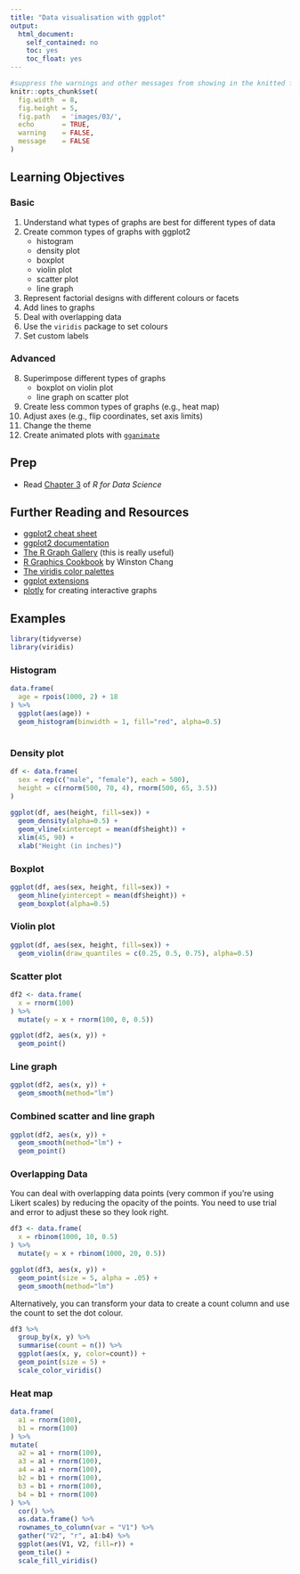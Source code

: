 ```yaml
---
title: "Data visualisation with ggplot"
output:
  html_document:
    self_contained: no
    toc: yes
    toc_float: yes
---
```


```r
#suppress the warnings and other messages from showing in the knitted file.
knitr::opts_chunk$set(
  fig.width  = 8, 
  fig.height = 5, 
  fig.path   = 'images/03/',
  echo       = TRUE, 
  warning    = FALSE, 
  message    = FALSE
)
```

## Learning Objectives

### Basic

1. Understand what types of graphs are best for different types of data
2. Create common types of graphs with ggplot2
    + histogram
    + density plot
    + boxplot
    + violin plot
    + scatter plot
    + line graph
3. Represent factorial designs with different colours or facets
4. Add lines to graphs
5. Deal with overlapping data
6. Use the `viridis` package to set colours
7. Set custom labels

### Advanced

8. Superimpose different types of graphs
    + boxplot on violin plot
    + line graph on scatter plot
9. Create less common types of graphs (e.g., heat map)
10. Adjust axes (e.g., flip coordinates, set axis limits)
11. Change the theme
12. Create animated plots with [`gganimate`](https://github.com/dgrtwo/gganimate)


## Prep

* Read [Chapter 3](http://r4ds.had.co.nz/data-visualisation.html) of *R for Data Science*

## Further Reading and Resources

* [ggplot2 cheat sheet](https://www.rstudio.com/wp-content/uploads/2016/11/ggplot2-cheatsheet-2.1.pdf)
* [ggplot2 documentation](http://ggplot2.tidyverse.org/reference/)
* [The R Graph Gallery](http://www.r-graph-gallery.com/) (this is really useful)
* [R Graphics Cookbook](http://amzn.com/1449316956?tag=ggplot2-20) by Winston Chang
* [The viridis color palettes](https://cran.r-project.org/web/packages/viridis/vignettes/intro-to-viridis.html)
* [ggplot extensions](https://www.ggplot2-exts.org/)
* [plotly](https://plot.ly/ggplot2/) for creating interactive graphs

## Examples

```r
library(tidyverse)
library(viridis)
```

### Histogram

```r

data.frame(
  age = rpois(1000, 2) + 18
) %>%
  ggplot(aes(age)) +
  geom_histogram(binwidth = 1, fill="red", alpha=0.5)
  
```


### Density plot

```r

df <- data.frame(
  sex = rep(c("male", "female"), each = 500),
  height = c(rnorm(500, 70, 4), rnorm(500, 65, 3.5))
) 
  
ggplot(df, aes(height, fill=sex)) +
  geom_density(alpha=0.5) +
  geom_vline(xintercept = mean(df$height)) +
  xlim(45, 90) +
  xlab("Height (in inches)")

```

### Boxplot

```r
ggplot(df, aes(sex, height, fill=sex)) +
  geom_hline(yintercept = mean(df$height)) +
  geom_boxplot(alpha=0.5)
```

### Violin plot

```r
ggplot(df, aes(sex, height, fill=sex)) +
  geom_violin(draw_quantiles = c(0.25, 0.5, 0.75), alpha=0.5)
```

### Scatter plot

```r

df2 <- data.frame(
  x = rnorm(100)
) %>%
  mutate(y = x + rnorm(100, 0, 0.5))

ggplot(df2, aes(x, y)) +
  geom_point()

```

### Line graph

```r
ggplot(df2, aes(x, y)) +
  geom_smooth(method="lm")
```

### Combined scatter and line graph

```r
ggplot(df2, aes(x, y)) +
  geom_smooth(method="lm") +
  geom_point()
```

### Overlapping Data

You can deal with overlapping data points (very common if you're using Likert scales) by reducing the opacity of the points. You need to use trial and error to adjust these so they look right.

```r

df3 <- data.frame(
  x = rbinom(1000, 10, 0.5)
) %>%
  mutate(y = x + rbinom(1000, 20, 0.5))

ggplot(df3, aes(x, y)) +
  geom_point(size = 5, alpha = .05) +
  geom_smooth(method="lm")

```

Alternatively, you can transform your data to create a count column and use the count to set the dot colour.

```r

df3 %>%
  group_by(x, y) %>%
  summarise(count = n()) %>%
  ggplot(aes(x, y, color=count)) +
  geom_point(size = 5) +
  scale_color_viridis()

```


### Heat map

```r

data.frame(
  a1 = rnorm(100),
  b1 = rnorm(100)
) %>% 
mutate(
  a2 = a1 + rnorm(100),
  a3 = a1 + rnorm(100),
  a4 = a1 + rnorm(100),
  b2 = b1 + rnorm(100),
  b3 = b1 + rnorm(100),
  b4 = b1 + rnorm(100)
) %>%
  cor() %>%
  as.data.frame() %>%
  rownames_to_column(var = "V1") %>%
  gather("V2", "r", a1:b4) %>%
  ggplot(aes(V1, V2, fill=r)) +
  geom_tile() +
  scale_fill_viridis()
  
```

